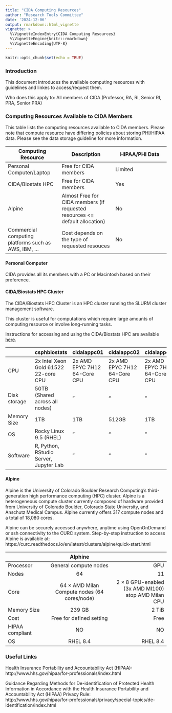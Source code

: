 ```yaml
---
title: "CIDA Computing Resources"
author: "Research Tools Committee"
date: '2024-12-06'
output: rmarkdown::html_vignette
vignette: >
  %\VignetteIndexEntry{CIDA Computing Resources}
  %\VignetteEngine{knitr::rmarkdown}
  %\VignetteEncoding{UTF-8}
---
```


```r
knitr::opts_chunk$set(echo = TRUE)
```


### Introduction

This document introduces the available computing resources with guidelines and linkes to access/request them. 

Who does this apply to: All members of CIDA (Professor, RA, RI, Senior RI, PRA, Senior PRA)



### Computing Resources Available to CIDA Members
This table lists the computing resources available to CIDA members. Please note that compute resource have differing policies about storing PHI/HIPAA data. Please see the data storage guideline for more information.

| Computing Resource | Description | HIPAA/PHI Data | 
| --- | --- | --- |
| Personal Computer/Laptop | Free for CIDA members| Limited | 
| CIDA/Biostats HPC | Free for CIDA members | Yes |
| Alpine | Almost Free for CIDA members (if requested resources <= default allocation)| No |
| Commercial computing platforms such as AWS, IBM, ... | Cost depends on the type of requested resouces | No |

#### Personal Computer\

CIDA provides all its members with a PC or Macintosh based on their preference.  
    

#### CIDA/Biostats HPC Cluster\

The CIDA/Biostats HPC Cluster is an HPC cluster running the SLURM cluster management software. 

This cluster is useful for computations which require large amounts of computing resource or involve long-running tasks.

Instructions for accessing and using the CIDA/Biostats HPC are available [here](CIDA_BIOS_Cluster.html).

| |csphbiostats|cidalappc01|cidalappc02|cidalappc03|
| --- | --- |---| --- |---|
|CPU |2x Intel Xeon Gold 61522 22-core CPU | 2x AMD EPYC 7H12 64-Core CPU | 2x AMD EPYC 7H12 64-Core CPU | 2x AMD EPYC 7H12 64-Core CPU | 
|Disk storage| 50TB (Shared across all nodes) | " | " | "
|Memory Size | 1TB | 1TB | 512GB | 1TB |
|OS | Rocky Linux 9.5 (RHEL) | " | " | " |
|Software| R, Python, RStudio Server, Jupyter Lab | " | " | " |


#### Alpine\
Alpine is the University of Colorado Boulder Research Computing’s third-generation high performance computing (HPC) cluster. Alpine is a heterogeneous compute cluster currently composed of hardware provided from University of Colorado Boulder, Colorado State University, and Anschutz Medical Campus. Alpine currently offers 317 compute nodes and a total of 18,080 cores.

Alpine can be securely accessed anywhere, anytime using OpenOnDemand or ssh connectivity to the CURC system. Step-by-step instruction to access Alpine is available at:  https://curc.readthedocs.io/en/latest/clusters/alpine/quick-start.html  
 

|| Alphine   || 
|---| :---: |---:|
|Processor |General compute nodes|GPU | 
| Nodes |  64 |11 | 
|Core  |64 × AMD Milan Compute nodes (64 cores/node) |2 × 8 GPU-enabled (3x AMD MI100) atop AMD Milan CPU |
|Memory Size | 239 GB | 2 TiB  |
|Cost | Free for defined setting |Free | 
|HIPAA compliant |NO |NO | NO  |
|OS |RHEL 8.4 |RHEL 8.4 |



    
### Useful Links
Health Insurance Portability and Accountability Act (HIPAA):  
http://www.hhs.gov/hipaa/for-professionals/index.html


Guidance Regarding Methods for De-identification of Protected Health Information in Accordance with the Health Insurance Portability and Accountability Act (HIPAA) Privacy Rule:  
http://www.hhs.gov/hipaa/for-professionals/privacy/special-topics/de-identification/index.html
